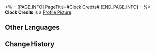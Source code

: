 <%-- [PAGE_INFO]
PageTitle=#Clock Credits#
[END_PAGE_INFO] --%>
{{Item Infobox
|id          = 120003
|image       = Item Clock Credits.png
|type        = World Currency
|invCategory = Valuables
|rarity      = 3
|effect      = This is said to be a commemorative currency issued personally by the Watchmaker. Can only be used at the Clockie Statue.
|description = A mysterious banknote, whose origin is unknown even to The Family. It features the classic image of Clockie on the front. This currency is prohibited for regular transactions in the Dreamscape world, and only a few people know its true purpose.
|source1     = [[Exploring Penacony]]
|source2     = [[Trailblaze Missions]]
|source3     = [[Adventure Missions]]
}}
'''Clock Credits''' is a [[Profile Picture]].

==Other Languages==
{{Other Languages
|en   = Clock Credits
|zhs  = 金表钞
|zht  = 金錶鈔
|ja   = クロックマネー
|ko   = 금시계 크레딧
|es   = Relocréditos
|fr   = Crédits Chronou
|ru   = Часокредиты
|th   = เครดิตนาฬิกาทอง
|vi   = Tiền Đồng Hồ Vàng
|de   = Clock-Credits
|id   = Clock Credit
|pt   = Créditos de Relógio
}}

==Change History==
{{Change History|2.0}}